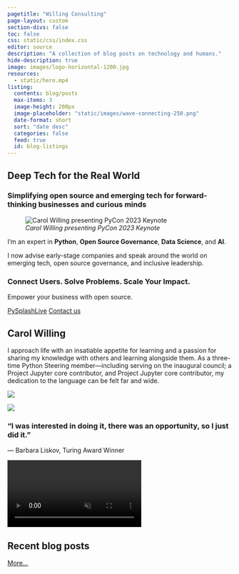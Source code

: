 ```yaml
---
pagetitle: "Willing Consulting"
page-layout: custom
section-divs: false
toc: false
css: static/css/index.css
editor: source
description: "A collection of blog posts on technology and humans."
hide-description: true
image: images/logo-horizontal-1200.jpg
resources: 
  - static/hero.mp4
listing:
  contents: blog/posts
  max-items: 3
  image-height: 200px
  image-placeholder: "static/images/wave-connecting-250.png"
  date-format: short
  sort: "date desc"
  categories: false
  feed: true
  id: blog-listings
---
```


::: {.hero-banner}

::: {.content-block}

::: {.hero-text}
# Deep Tech for the Real World {.mt-1}

### Simplifying open source and emerging tech for forward-thinking businesses and curious minds

![*Carol Willing presenting PyCon 2023 Keynote*](images/pycon-keynote.png)

I’m an expert in **Python**, **Open Source Governance**, **Data Science**, and **AI**.

I now advise early-stage companies and speak around the world on emerging tech,
open source governance, and inclusive leadership.

### Connect Users. Solve Problems. Scale Your Impact.

Empower your business with open source.

::: {.hero-buttons}
[PySplashLive](pysplashlive.md){.btn-action-primary .btn-action .btn .btn-success .btn-lg role="button"}
[Contact us](contact.md){#btn-guide .btn-action .btn .btn-info .btn-lg role="button"}
:::
:::

:::
:::


::: {.hello-wc .alt-background}
::: {.content-block}

::: {.hello-wc-text}
# Carol Willing

I approach life with an
insatiable appetite for learning and a passion for sharing my knowledge with others and learning
alongside them. As a three-time Python Steering member—including serving on the
inaugural council; a Project Jupyter core contributor, and Project Jupyter core
contributor, my dedication to the language can be felt far and wide.

::: {.grid}
::: {.g-col-lg-6 .g-col-12}
![](images/HS_Willing_Carol_jupcon17_NoCube.jpg)
:::

::: {.g-col-lg-6 .g-col-12}
![](images/pycon-title-slide.png)

### “I was interested in doing it, there was an opportunity, so I just did it.”
--- Barbara Liskov, Turing Award Winner

:::

:::

::: {.hero-animation}

<video autoplay muted playsinline loop>
<source src="static/hero.mp4" type="video/mp4"/>
</video>
:::

:::
:::
:::

::: {.hello-wc}
::: {.content-block}

# Recent blog posts

[More...](blog)

::: {#blog-listings}
:::

:::
:::
